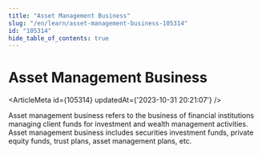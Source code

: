 ```yaml
---
title: "Asset Management Business"
slug: "/en/learn/asset-management-business-105314"
id: "105314"
hide_table_of_contents: true
---
```



# Asset Management Business

<ArticleMeta id={105314} updatedAt={'2023-10-31 20:21:07'} />
<div className='border-solid border-b border-t-0 my-4 border-[var(--ifm-color-gray-300)]' />

Asset management business refers to the business of financial institutions managing client funds for investment and wealth management activities. Asset management business includes securities investment funds, private equity funds, trust plans, asset management plans, etc.
